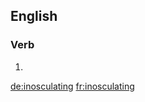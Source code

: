 ==English==

===Verb===
{{head|en}}

# {{present participle of|inosculate}}

[[de:inosculating]]
[[fr:inosculating]]